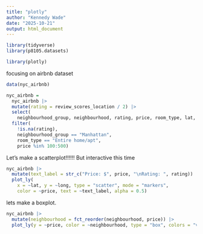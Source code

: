 ```yaml
---
title: "plotly"
author: "Kennedy Wade"
date: "2025-10-21"
output: html_document
---
```


```r
library(tidyverse)
library(p8105.datasets)

library(plotly)
```

focusing on airbnb dataset

```r
data(nyc_airbnb)

nyc_airbnb = 
  nyc_airbnb |> 
  mutate(rating = review_scores_location / 2) |>
  select(
    neighbourhood_group, neighbourhood, rating, price, room_type, lat, long) |>
  filter(
    !is.na(rating), 
    neighbourhood_group == "Manhattan",
    room_type == "Entire home/apt",
    price %in% 100:500)
```

Let's make a scatterplot!!!!!! But interactive this time 

```r
nyc_airbnb |>
  mutate(text_label = str_c("Price: $", price, "\nRating: ", rating)) |> 
  plot_ly(
    x = ~lat, y = ~long, type = "scatter", mode = "markers",
    color = ~price, text = ~text_label, alpha = 0.5)
```

lets make a boxplot.

```r
nyc_airbnb |> 
  mutate(neighbourhood = fct_reorder(neighbourhood, price)) |> 
  plot_ly(y = ~price, color = ~neighbourhood, type = "box", colors = "viridis")
```

















